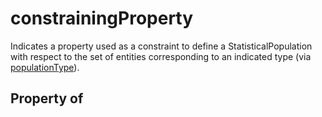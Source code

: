   

# constrainingProperty

Indicates a property used as a constraint to define a <Link href="/StatisticalPopulation">StatisticalPopulation</Link> with respect to the set of entities
  corresponding to an indicated type (via <a class="localLink" href="/populationType">populationType</a>).

## Property of



